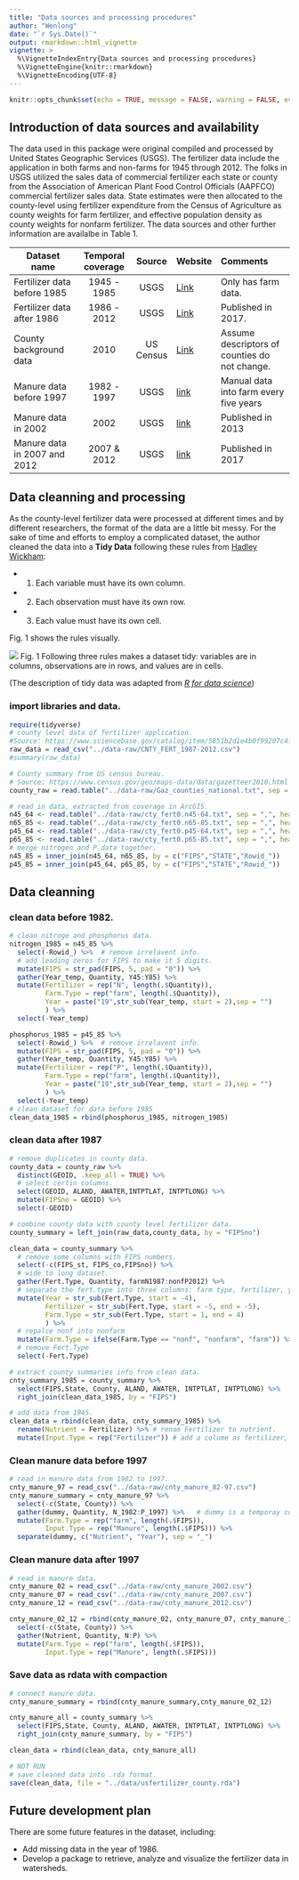 ```yaml
---
title: "Data sources and processing procedures"
author: "Wenlong"
date: "`r Sys.Date()`"
output: rmarkdown::html_vignette
vignette: >
  %\VignetteIndexEntry{Data sources and processing procedures}
  %\VignetteEngine{knitr::rmarkdown}
  %\VignetteEncoding{UTF-8}
---
```


```r
knitr::opts_chunk$set(echo = TRUE, message = FALSE, warning = FALSE, eval = FALSE)
```
## Introduction of data sources and availability
The data used in this package were original compiled and processed by United States Geographic Services (USGS).  The fertilizer data include the application in both farms and non-farms for 1945 through 2012.  The folks in USGS utilized the sales data of commercial fertilizer each state or county from the Association of American Plant Food Control Officials (AAPFCO) commercial fertilizer sales data. State estimates were then allocated to the county-level using fertilizer expenditure from the Census of Agriculture as county weights for farm fertilizer, and effective population density as county weights for nonfarm fertilizer.  The data sources and other further information are availalbe in Table 1.

|Dataset name                 | Temporal coverage| Source| Website  | Comments |
|-------------------|:-------------:|:---------:| ---------|:--------------------|
|Fertilizer data before 1985 | 1945 - 1985    | USGS     | [Link](https://pubs.er.usgs.gov/publication/ofr90130) |Only has farm data.|
|Fertilizer data after 1986  | 1986 - 2012    | USGS     | [Link](https://www.sciencebase.gov/catalog/item/5851b2d1e4b0f99207c4f238) |Published in 2017.|
|County background data      |  2010          | US Census| [Link](https://www.census.gov/geo/maps-data/data/gazetteer2010.html) |Assume descriptors of counties do not change.|
|Manure data before 1997     | 1982 - 1997    | USGS     | [link](https://pubs.usgs.gov/sir/2006/5012/) | Manual data into farm every five years |
|Manure data in 2002         |  2002          | USGS     | [link](https://pubs.usgs.gov/of/2013/1065/) | Published in 2013  |
|Manure data in 2007 and 2012|  2007 & 2012   | USGS     | [link](https://www.sciencebase.gov/catalog/item/581ced4ee4b08da350d52303) | Published in 2017  |



## Data cleanning and processing

As the county-level fertilizer data were processed at different times and by different researchers, the format of the data are a little bit messy.  For the sake of time and efforts to employ a complicated dataset, the author cleaned the data into a __Tidy Data__ following these rules from [Hadley Wickham](http://r4ds.had.co.nz/tidy-data.html):

* 1. Each variable must have its own column.
* 2. Each observation must have its own row.
* 3. Each value must have its own cell.

Fig. 1 shows the rules visually.  

![](http://r4ds.had.co.nz/images/tidy-1.png)
Fig. 1 Following three rules makes a dataset tidy: variables are in columns, observations are in rows, and values are in cells.

(The description of tidy data was adapted from [_R for data science_](http://r4ds.had.co.nz/))


### import libraries and data.

```r
require(tidyverse)
# county level data of fertilizer application.  
#Source: https://www.sciencebase.gov/catalog/item/5851b2d1e4b0f99207c4f238
raw_data = read_csv("../data-raw/CNTY_FERT_1987-2012.csv")
#summary(raw_data)

# County summary from US census bureau.
# Source: https://www.census.gov/geo/maps-data/data/gazetteer2010.html
county_raw = read.table("../data-raw/Gaz_counties_national.txt", sep = "\t", header=TRUE)

# read in data, extracted from coverage in ArcGIS.
n45_64 <- read.table("../data-raw/cty_fert0.n45-64.txt", sep = ",", header = T)
n65_85 <- read.table("../data-raw/cty_fert0.n65-85.txt", sep = ",", header = T)
p45_64 <- read.table("../data-raw/cty_fert0.p45-64.txt", sep = ",", header = T)
p65_85 <- read.table("../data-raw/cty_fert0.p65-85.txt", sep = ",", header = T)
# merge nitrogen and P data together.
n45_85 = inner_join(n45_64, n65_85, by = c("FIPS","STATE","Rowid_"))
p45_85 = inner_join(p45_64, p65_85, by = c("FIPS","STATE","Rowid_"))

```

## Data cleanning

### clean data before 1982.

```r
# clean nitroge and phosphorus data.
nitrogen_1985 = n45_85 %>% 
  select(-Rowid_) %>%  # remove irrelavent info.
  # add leading zeros for FIPS to make it 5 digits.
  mutate(FIPS = str_pad(FIPS, 5, pad = "0")) %>% 
  gather(Year_temp, Quantity, Y45:Y85) %>% 
  mutate(Fertilizer = rep("N", length(.$Quantity)),
         Farm.Type = rep("farm", length(.$Quantity)),
         Year = paste("19",str_sub(Year_temp, start = 2),sep = "")
         ) %>% 
  select(-Year_temp)

phosphorus_1985 = p45_85 %>% 
  select(-Rowid_) %>%  # remove irrelavent info.
  mutate(FIPS = str_pad(FIPS, 5, pad = "0")) %>% 
  gather(Year_temp, Quantity, Y45:Y85) %>% 
  mutate(Fertilizer = rep("P", length(.$Quantity)),
         Farm.Type = rep("farm", length(.$Quantity)),
         Year = paste("19",str_sub(Year_temp, start = 2),sep = "")
         ) %>% 
  select(-Year_temp)
# clean dataset for data before 1985
clean_data_1985 = rbind(phosphorus_1985, nitrogen_1985)
```

### clean data after 1987

```r
# remove duplicates in county data.
county_data = county_raw %>%
  distinct(GEOID, .keep_all = TRUE) %>%
  # select certin columns.
  select(GEOID, ALAND, AWATER,INTPTLAT, INTPTLONG) %>%
  mutate(FIPSno = GEOID) %>%
  select(-GEOID)

# combine county data with county level fertilizer data.
county_summary = left_join(raw_data,county_data, by = "FIPSno")

clean_data = county_summary %>%
  # remove some columns with FIPS numbers.
  select(-c(FIPS_st, FIPS_co,FIPSno)) %>%
  # wide to long dataset.
  gather(Fert.Type, Quantity, farmN1987:nonfP2012) %>%
  # separate the fert.type into three columns: farm type, fertilizer, year.
  mutate(Year = str_sub(Fert.Type, start = -4), 
         Fertilizer = str_sub(Fert.Type, start = -5, end = -5),
         Farm.Type = str_sub(Fert.Type, start = 1, end = 4)
         ) %>%
  # repalce nonf into nonfarm
  mutate(Farm.Type = ifelse(Farm.Type == "nonf", "nonfarm", "farm")) %>%
  # remove Fert.Type
  select(-Fert.Type)

# extract county summaries info from clean data.
cnty_summary_1985 = county_summary %>% 
  select(FIPS,State, County, ALAND, AWATER, INTPTLAT, INTPTLONG) %>% 
  right_join(clean_data_1985, by = "FIPS") 

# add data from 1945. 
clean_data = rbind(clean_data, cnty_summary_1985) %>% 
  rename(Nutrient = Fertilizer) %>% # renam Fertilizer to nutrient.
  mutate(Input.Type = rep("Fertilizer")) # add a colume as fertilizer, compared with Manure.
```

### Clean manure data before 1997

```r
# read in manure data from 1982 to 1997.
cnty_manure_97 = read_csv("../data-raw/cnty_manure_82-97.csv")
cnty_manure_summary = cnty_manure_97 %>% 
  select(-c(State, County)) %>% 
  gather(dummy, Quantity, N_1982:P_1997) %>%   # dummy is a temporay column.
  mutate(Farm.Type = rep("farm", length(.$FIPS)),
         Input.Type = rep("Manure", length(.$FIPS))) %>% 
  separate(dummy, c("Nutrient", "Year"), sep = "_")
```

### Clean manure data after 1997

```r
# read in manure data.
cnty_manure_02 = read_csv("../data-raw/cnty_manure_2002.csv")
cnty_manure_07 = read_csv("../data-raw/cnty_manure_2007.csv")
cnty_manure_12 = read_csv("../data-raw/cnty_manure_2012.csv")

cnty_manure_02_12 = rbind(cnty_manure_02, cnty_manure_07, cnty_manure_12) %>% 
  select(-c(State, County)) %>% 
  gather(Nutrient, Quantity, N:P) %>% 
  mutate(Farm.Type = rep("farm", length(.$FIPS)),
         Input.Type = rep("Manure", length(.$FIPS)))
```

### Save data as rdata with compaction


```r

# connect manure data.
cnty_manure_summary = rbind(cnty_manure_summary,cnty_manure_02_12)

cnty_manure_all = county_summary %>% 
  select(FIPS,State, County, ALAND, AWATER, INTPTLAT, INTPTLONG) %>% 
  right_join(cnty_manure_summary, by = "FIPS") 

clean_data = rbind(clean_data, cnty_manure_all)

# NOT RUN
# save cleaned data into .rda format.
save(clean_data, file = "../data/usfertilizer_county.rda")
```

## Future development plan

There are some future features in the dataset, including:

* Add missing data in the year of 1986.
* Develop a package to retrieve, analyze and visualize the fertilizer data in watersheds.

